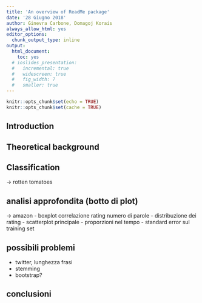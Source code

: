 ```yaml
---
title: 'An overview of ReadMe package'
date: '28 Giugno 2018'
author: Ginevra Carbone, Domagoj Korais
always_allow_html: yes
editor_options:
  chunk_output_type: inline
output:
  html_document:
    toc: yes  
  # ioslides_presentation:
  #   incremental: true
  #   widescreen: true
  #   fig_width: 7
  #   smaller: true
---
```


```r
knitr::opts_chunk$set(echo = TRUE)
knitr::opts_chunk$set(cache = TRUE)
```

## Introduction

## Theoretical background

## Classification
-> rotten tomatoes

## analisi approfondita (botto di plot) 
-> amazon
- boxplot correlazione rating numero di parole
- distribuzione dei rating
- scatterplot principale
- proporzioni nel tempo
- standard error sul training set

## possibili problemi
- twitter, lunghezza frasi
- stemming 
- bootstrap?

## conclusioni